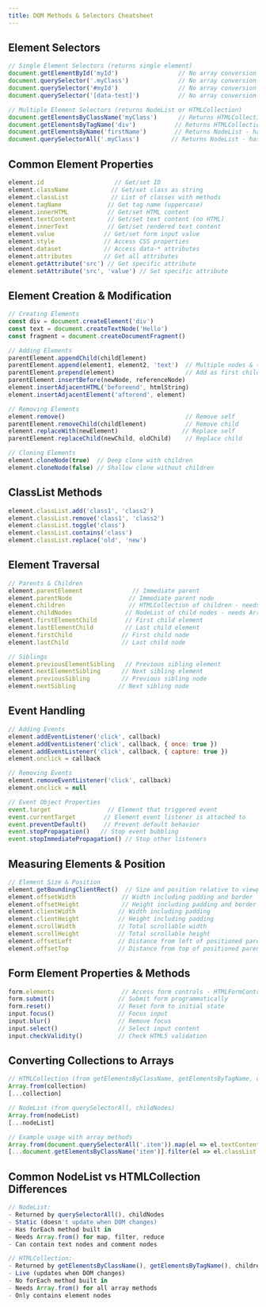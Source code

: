 ```yaml
---
title: DOM Methods & Selectors Cheatsheet
---
```


## Element Selectors 
```javascript
// Single Element Selectors (returns single element)
document.getElementById('myId')                 // No array conversion needed
document.querySelector('.myClass')              // No array conversion needed
document.querySelector('#myId')                 // No array conversion needed
document.querySelector('[data-test]')           // No array conversion needed

// Multiple Element Selectors (returns NodeList or HTMLCollection)
document.getElementsByClassName('myClass')      // Returns HTMLCollection - needs Array.from()
document.getElementsByTagName('div')           // Returns HTMLCollection - needs Array.from()
document.getElementsByName('firstName')        // Returns NodeList - has forEach, needs Array.from() for map/filter
document.querySelectorAll('.myClass')         // Returns NodeList - has forEach, needs Array.from() for map/filter
```

## Common Element Properties
```javascript
element.id                    // Get/set ID
element.className            // Get/set class as string
element.classList            // List of classes with methods
element.tagName             // Get tag name (uppercase)
element.innerHTML           // Get/set HTML content
element.textContent         // Get/set text content (no HTML)
element.innerText           // Get/set rendered text content
element.value              // Get/set form input value
element.style              // Access CSS properties
element.dataset            // Access data-* attributes
element.attributes         // Get all attributes
element.getAttribute('src') // Get specific attribute
element.setAttribute('src', 'value') // Set specific attribute
```

## Element Creation & Modification
```javascript
// Creating Elements
const div = document.createElement('div')
const text = document.createTextNode('Hello')
const fragment = document.createDocumentFragment()

// Adding Elements
parentElement.appendChild(childElement)
parentElement.append(element1, element2, 'text')  // Multiple nodes & text
parentElement.prepend(element)                    // Add as first child
parentElement.insertBefore(newNode, referenceNode)
element.insertAdjacentHTML('beforeend', htmlString)
element.insertAdjacentElement('afterend', element)

// Removing Elements
element.remove()                                  // Remove self
parentElement.removeChild(childElement)           // Remove child
element.replaceWith(newElement)                  // Replace self
parentElement.replaceChild(newChild, oldChild)    // Replace child

// Cloning Elements
element.cloneNode(true)  // Deep clone with children
element.cloneNode(false) // Shallow clone without children
```

## ClassList Methods
```javascript
element.classList.add('class1', 'class2')
element.classList.remove('class1', 'class2')
element.classList.toggle('class')
element.classList.contains('class')
element.classList.replace('old', 'new')
```

## Element Traversal
```javascript
// Parents & Children
element.parentElement              // Immediate parent
element.parentNode                // Immediate parent node
element.children                  // HTMLCollection of children - needs Array.from()
element.childNodes               // NodeList of child nodes - needs Array.from() for map/filter
element.firstElementChild        // First child element
element.lastElementChild         // Last child element
element.firstChild              // First child node
element.lastChild               // Last child node

// Siblings
element.previousElementSibling   // Previous sibling element
element.nextElementSibling      // Next sibling element
element.previousSibling         // Previous sibling node
element.nextSibling            // Next sibling node
```

## Event Handling
```javascript
// Adding Events
element.addEventListener('click', callback)
element.addEventListener('click', callback, { once: true })
element.addEventListener('click', callback, { capture: true })
element.onclick = callback

// Removing Events
element.removeEventListener('click', callback)
element.onclick = null

// Event Object Properties
event.target                // Element that triggered event
event.currentTarget        // Element event listener is attached to
event.preventDefault()     // Prevent default behavior
event.stopPropagation()   // Stop event bubbling
event.stopImmediatePropagation() // Stop other listeners
```

## Measuring Elements & Position
```javascript
// Element Size & Position
element.getBoundingClientRect()  // Size and position relative to viewport
element.offsetWidth             // Width including padding and border
element.offsetHeight            // Height including padding and border
element.clientWidth            // Width including padding
element.clientHeight           // Height including padding
element.scrollWidth            // Total scrollable width
element.scrollHeight           // Total scrollable height
element.offsetLeft             // Distance from left of positioned parent
element.offsetTop              // Distance from top of positioned parent
```

## Form Element Properties & Methods
```javascript
form.elements                   // Access form controls - HTMLFormControlsCollection
form.submit()                  // Submit form programmatically
form.reset()                   // Reset form to initial state
input.focus()                  // Focus input
input.blur()                   // Remove focus
input.select()                 // Select input content
input.checkValidity()          // Check HTML5 validation
```

## Converting Collections to Arrays
```javascript
// HTMLCollection (from getElementsByClassName, getElementsByTagName, children)
Array.from(collection)
[...collection]

// NodeList (from querySelectorAll, childNodes)
Array.from(nodeList)
[...nodeList]

// Example usage with array methods
Array.from(document.querySelectorAll('.item')).map(el => el.textContent)
[...document.getElementsByClassName('item')].filter(el => el.classList.contains('active'))
```

## Common NodeList vs HTMLCollection Differences
```javascript
// NodeList:
- Returned by querySelectorAll(), childNodes
- Static (doesn't update when DOM changes)
- Has forEach method built in
- Needs Array.from() for map, filter, reduce
- Can contain text nodes and comment nodes

// HTMLCollection:
- Returned by getElementsByClassName(), getElementsByTagName(), children
- Live (updates when DOM changes)
- No forEach method built in
- Needs Array.from() for all array methods
- Only contains element nodes
```